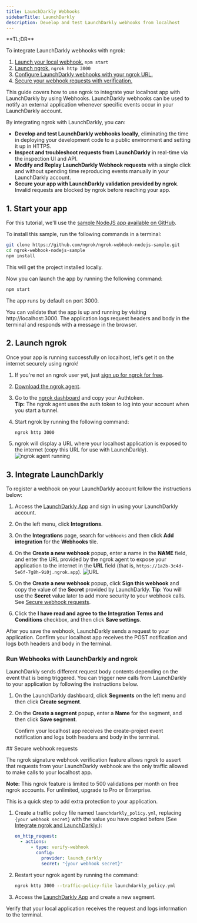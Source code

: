 ```yaml
---
title: LaunchDarkly Webhooks
sidebarTitle: LaunchDarkly
description: Develop and test LaunchDarkly webhooks from localhost
---
```


<Tip>
**TL;DR**



To integrate LaunchDarkly webhooks with ngrok:

1. [Launch your local webhook.](#start-your-app) `npm start`
1. [Launch ngrok.](#start-ngrok) `ngrok http 3000`
1. [Configure LaunchDarkly webhooks with your ngrok URL.](#setup-webhook)
1. [Secure your webhook requests with verification.](#security)
</Tip>

This guide covers how to use ngrok to integrate your localhost app with LaunchDarkly by using Webhooks.
LaunchDarkly webhooks can be used to notify an external application whenever specific events occur in your LaunchDarkly account.

By integrating ngrok with LaunchDarkly, you can:

- **Develop and test LaunchDarkly webhooks locally**, eliminating the time in deploying your development code to a public environment and setting it up in HTTPS.
- **Inspect and troubleshoot requests from LaunchDarkly** in real-time via the inspection UI and API.
- **Modify and Replay LaunchDarkly Webhook requests** with a single click and without spending time reproducing events manually in your LaunchDarkly account.
- **Secure your app with LaunchDarkly validation provided by ngrok**. Invalid requests are blocked by ngrok before reaching your app.

## 1. Start your app 

For this tutorial, we'll use the [sample NodeJS app available on GitHub](https://github.com/ngrok/ngrok-webhook-nodejs-sample).

To install this sample, run the following commands in a terminal:

```bash
git clone https://github.com/ngrok/ngrok-webhook-nodejs-sample.git
cd ngrok-webhook-nodejs-sample
npm install
```

This will get the project installed locally.

Now you can launch the app by running the following command:

```bash
npm start
```

The app runs by default on port 3000.

You can validate that the app is up and running by visiting http://localhost:3000. The application logs request headers and body in the terminal and responds with a message in the browser.

## 2. Launch ngrok 

Once your app is running successfully on localhost, let's get it on the internet securely using ngrok!

1. If you're not an ngrok user yet, just [sign up for ngrok for free](https://ngrok.com/signup).

1. [Download the ngrok agent](https://download.ngrok.com).

1. Go to the [ngrok dashboard](https://dashboard.ngrok.com) and copy your Authtoken. <br />
   **Tip:** The ngrok agent uses the auth token to log into your account when you start a tunnel.
1. Start ngrok by running the following command:

   ```bash
   ngrok http 3000
   ```

1. ngrok will display a URL where your localhost application is exposed to the internet (copy this URL for use with LaunchDarkly).
   ![ngrok agent running](../img/twilio/img/launch_ngrok_tunnel.png)

## 3. Integrate LaunchDarkly 

To register a webhook on your LaunchDarkly account follow the instructions below:

1. Access the [LaunchDarkly App](https://app.launchdarkly.com/) and sign in using your LaunchDarkly account.

1. On the left menu, click **Integrations**.

1. On the **Integrations** page, search for `webhooks` and then click **Add integration** for the **Webhooks** tile.

1. On the **Create a new webhook** popup, enter a name in the **NAME** field, and enter the URL provided by the ngrok agent to expose your application to the internet in the **URL** field (that is, `https://1a2b-3c4d-5e6f-7g8h-9i0j.ngrok.app`).
   ![URL](../img/launchdarkly/img/ngrok_url_configuration_launchdarkly.png)

1. On the **Create a new webhook** popup, click **Sign this webhook** and copy the value of the **Secret** provided by LaunchDarkly.
   **Tip**: You will use the **Secret** value later to add more security to your webhook calls. See [Secure webhook requests](#security).

1. Click the **I have read and agree to the Integration Terms and Conditions** checkbox, and then click **Save settings**.

After you save the webhook, LaunchDarkly sends a request to your application. Confirm your localhost app receives the POST notification and logs both headers and body in the terminal.

### Run Webhooks with LaunchDarkly and ngrok

LaunchDarkly sends different request body contents depending on the event that is being triggered.
You can trigger new calls from LaunchDarkly to your application by following the instructions below.

1. On the LaunchDarkly dashboard, click **Segments** on the left menu and then click **Create segment**.

1. On the **Create a segment** popup, enter a **Name** for the segment, and then click **Save segment**.

   Confirm your localhost app receives the create-project event notification and logs both headers and body in the terminal.

<InspectingRequests />

<ReplayingRequests />
## Secure webhook requests 

The ngrok signature webhook verification feature allows ngrok to assert that requests from your LaunchDarkly webhook are the only traffic allowed to make calls to your localhost app.

**Note:** This ngrok feature is limited to 500 validations per month on free ngrok accounts. For unlimited, upgrade to Pro or Enterprise.

This is a quick step to add extra protection to your application.

1. Create a traffic policy file named `launchdarkly_policy.yml`, replacing `{your webhook secret}` with the value you have copied before (See [Integrate ngrok and LaunchDarkly.](#setup-webhook)):

   ```yaml
   on_http_request:
     - actions:
         - type: verify-webhook
           config:
             provider: launch_darkly
             secret: "{your webhook secret}"
   ```

1. Restart your ngrok agent by running the command:

   ```bash
   ngrok http 3000 --traffic-policy-file launchdarkly_policy.yml
   ```

1. Access the [LaunchDarkly App](https://app.launchdarkly.com/) and create a new segment.

Verify that your local application receives the request and logs information to the terminal.
